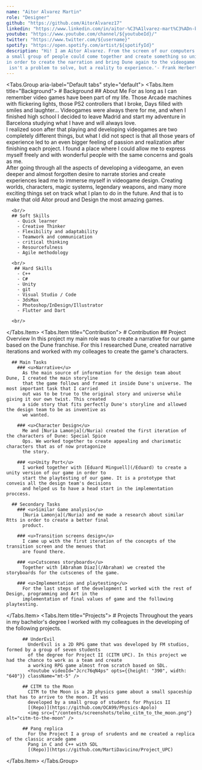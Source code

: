 ```yaml
---
name: "Aitor Alvarez Martin"
role: "Designer"
github: "https://github.com/AitorAlvarez17"
linkedin: "https://www.linkedin.com/in/aitor-%C3%A1lvarez-mart%C3%ADn-b7752420b/"
youtube: "https://www.youtube.com/channel/${youtubeId}/"
twitter: "https://www.twitter.com/${username}"
spotify: "https://open.spotify.com/artist/${spotifyId}"
description: "Hi! I am Aitor Alvarez. From the screen of our computers to the sands of Arrakis it was amaizing to see how 
a small group of people could come together and create something so unique. I am grateful for the trust that was placed on me
in order to create the narration and bring Dune again to the videogame world together with the Design team. 'The mystery of life
 isn't a problem to solve, but a reality to experience.'- Frank Herbert, Dune "
---
```


<Tabs.Group aria-label="Default tabs" style="default">
  <Tabs.Item title="Background">
    # Background
      ## About Me
        For as long as I can remember video games have been part of my life. Those Arcade machines with 
        flickering lights, those PS2 controllers that I broke, Days filled with smiles and laughter...
        Videogames were always there for me, and when I finished high school I decided to leave Madrid and 
        start my adventure in Barcelona studying what I have and will always love.
        <br/>
        I realized soon after that playing and developing videogames are two completely different things,
        but what I did not spect is that all those years of experience led to an even bigger feeling of 
        passion and realization after finishing each project. I found a place where I could allow me to 
        express myself freely and with wonderful people with the same concerns and goals as me.
        <br/>
        After going through all the aspects of developing a videogame, an even deeper and almost forgotten
        desire to narrate stories and create experiences lead me to immerse myself in videogame design. 
        Creating worlds, characters, magic systems, legendary weapons, and many more exciting things set on track
        what I plan to do in the future. And that is to make that old Aitor proud and Design the most amazing
        games.
      
      <br/>
      ## Soft Skills
        - Quick learner
        - Creative Thinker
        - Flexibility and adaptability
        - Teamwork and communication
        - critical thinking
        - Resourcefulness
        - Agile methodology
      
      <br/>
       ## Hard Skills
        - C++
        - C#
        - Unity
        - git
        - Visual Studio / Code
        - 3dsMax
        - Photoshop/InDesign/Illustrator
        - Flutter and Dart

      <br/>

  </Tabs.Item>
  <Tabs.Item title="Contribution">
    # Contribution
      ## Project Overview
        In this project my main role was to create a narrative for our game based on the Dune franchise.
        For this I researched Dune, created narrative iterations and worked with my colleages to create 
        the game's characters.

      ## Main Tasks
        ### <u>Narrative</u>
          As the main source of information for the design team about Dune, I created the main storyline
          that the game follows and framed it inside Dune's universe. The most important task that I carried
          out was to be true to the original story and universe while giving it our own twist. This created
          a side story that fits perfectly Dune's storyline and allowed the design team to be as inventive as
          we wanted.

        ### <u>Character Design</u>
          Me and [Nuria Lamonja](/Nuria) created the first iteration of the characters of Dune: Special Spice
          Ops. We worked together to create appealing and charismatic characters that as of now protagonize
          the story.

        ### <u>Unity Port</u>
          I worked together with [Eduard Minguell](/Eduard) to create a unity version of our game in order to 
          start the playtesting of our game. It is a prototype that conveis all the design team's decisions 
          and helped us to have a head start in the implementation proccess.          

      ## Secondary Tasks
        ### <u>Similar Game analysis</u>
          [Nuria Lamonja](/Nuria) and me made a research about similar Rtts in order to create a better final 
          product.

        ### <u>Transition screens design</u>
          I came up with the first iteration of the concepts of the transition screen and the menues that 
          are found there.        

        ### <u>Cutscenes storyboards</u>
          Together with [Abraham Diaz](/Abraham) we created the storyboards for the cutscenes of the game. 

        ### <u>Implementation and playtesting</u>
          For the last steps of the development I worked with the rest of Design, programming and Art in the
          implementation of final values of game and the following playtesting.
  </Tabs.Item>
  <Tabs.Item title="Projects">
     # Projects
        Throughout the years in my bachelor's degree I worked with my colleagues in the developing of the following
        projects.

          ## UnderEvil
            UnderEvil is a 2D RPG game that was developed by FM studios, formed by a group of seven students
            of the degree for Project II (CITM UPC). In this project we had the chance to work as a team and create
            a working RPG game almost from scratch based on SDL.
            <Youtube videoId="Jcrc76qN4ps" opts={{height: "390", width: "640"}} className="mt-5" />

          ## CITM to the Moon
            CITM to the Moon is a 2D physics game about a small spaceship that has to arrive to the moon. It was
            developed by a small group of students for Physics II
            [(Repo)](https://github.com/OCA99/Physics-Apolo)
            <img src={"/contents/screenshots/telmo_citm_to_the_moon.png"} alt="citm-to-the-moon" />

          ## Pang replica
            For the Project I a group of srudents and me created a replica of the classic arcade game
            Pang in C and C++ with SDL 
            [(Repo)](https://github.com/MartiDavicino/Project_UPC)

  </Tabs.Item>
</Tabs.Group>
